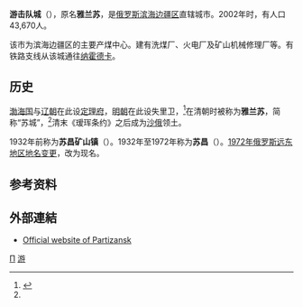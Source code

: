 {{Infobox settlement
| name = 游击队城
| native_name = {{lang|ru|Партизанск}}
| official_name = {{lang|ru|Партизанск город}}
| image_skyline = File:Town hall of Partizansk.JPG
| imagesize = 250px
| image_caption = 市政大樓
| image_flag = File:Flag of Partizansk (Primorsky kray).png
| image_shield = File:Coat of Arms of Partizansk 2008 (Primorsky kray).png
| pushpin_map = Russia Far Eastern Federal District
| pushpin_label_position = right
| pushpin_map_caption = {{PAGENAME}}在[[俄羅斯|俄羅斯]]遠東地區的位置
| settlement_type = 城市
| subdivision_type = 國家
| subdivision_name = {{RUS}}
| subdivision_type1 = [[俄羅斯聯邦主體|邊疆區]]
| subdivision_name1 = [[濱海邊疆區|濱海邊疆區]]
| subdivision_type2 = 區
| subdivision_name2 = {{link-ru|游擊隊市區|Партизанский городской округ}}
| leader_title = 市長
| leader_name = 
| leader_party = 
| established_title = 建立
| established_date = 1896年
| established_title2 = 城市地位
| established_date2 = 1932年
| elevation_m = 140
| area_total_km2 = 1288.6
| population_as_of = 2018年
| population_total = 37059
| population_density_km2 = auto
| timezone =[[海參崴時間|海參崴時間]]
| utc_offset = +10
| coordinates = {{coord|43|08|N|133|08|E|region:RU|display=inline,title}}
| population_demonym = партизанцы, партизанец
| postal_code = 692864
| area_code = +7 42363
| registration_plate = 25
| blank_name = [[俄羅斯行政區劃代碼|行政區劃代碼]]
| blank_info = [http://classif.spb.ru/classificators/view/okt.php?st=A&kr=1&kod=05417000 05 417 000]
| blank2_name = [[俄羅斯市政土地區劃代碼|市政土地區劃代碼]]
| blank2_info = [http://classif.spb.ru/classificators/view/tma.php?st=A&kr=1&kod=05717000001 05 717 000 001]
| blank4_name = 紀念日
| blank4_info = 八月最後一個星期六
| website = {{url|www.partizansk.org}} }}

'''游击队城'''（{{lang-rus|Партиза́нск|Partizansk}}），原名'''雅兰苏'''，是[[俄罗斯|俄罗斯]][[滨海边疆区|滨海边疆区]]直辖城市。2002年时，有人口43,670人。

该市为滨海边疆区的主要产煤中心。建有洗煤厂、火电厂及矿山机械修理厂等。有铁路支线从该城通往[[纳霍德卡|纳霍德卡]]。

==历史==
[[渤海国|渤海国]]与[[辽朝|辽朝]]在此设[[定理府|定理府]]，[[明朝|明朝]]在此设失里卫，<ref name=":0">{{cite book |author1=谭其骧 |title=中国历史地图集 |date=1982-10-01 |publisher=中国地图出版社 |location=北京 |isbn=9787503118449 |edition=1996年再版 |accessdate=2019-11-06}}</ref>在清朝时被称为'''雅兰苏'''，简称“苏城”，<ref name=":0" />清末《瑷珲条约》之后成为[[俄罗斯帝国|沙俄]]领土。

1932年前称为'''苏昌矿山镇'''（{{lang|ru|Сучанский Рудник}}）。1932年至1972年称为'''苏昌'''（{{lang|ru|Сучан}}）。[[1972年俄罗斯远东地区地名变更|1972年俄罗斯远东地区地名变更]]，改为现名。

== 参考资料 ==
{{reflist}}

== 外部連結 ==
*{{ru icon}} [https://web.archive.org/web/20141218035213/http://partizansk.org/ Official website of Partizansk]

{{滨海边疆区城市}}
{{Russia-geo-stub}}

[[Category:滨海边疆区城市|П]]
[[Category:外满洲城市|游]]
